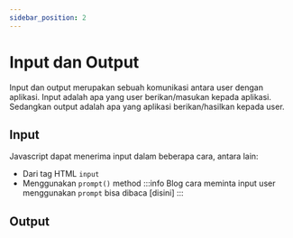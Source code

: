 ```yaml
---
sidebar_position: 2
---
```


# Input dan Output

Input dan output merupakan sebuah komunikasi antara user dengan aplikasi. Input adalah apa yang user berikan/masukan kepada aplikasi. Sedangkan output adalah apa yang aplikasi berikan/hasilkan kepada user.

## Input

Javascript dapat menerima input dalam beberapa cara, antara lain:

- Dari tag HTML `input`
- Menggunakan `prompt()` method
  :::info
  Blog cara meminta input user menggunakan `prompt` bisa dibaca [disini]
  :::

## Output

